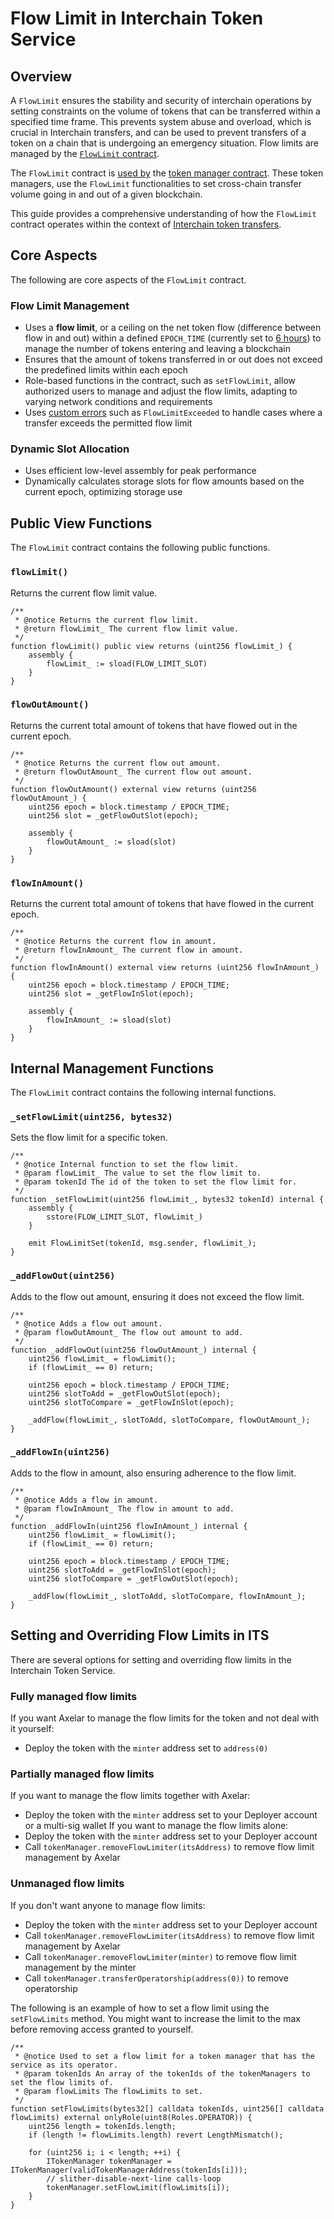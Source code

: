 # Flow Limit in Interchain Token Service

## Overview

A `FlowLimit` ensures the stability and security of interchain operations by setting constraints on the volume of tokens that can be transferred within a specified time frame. This prevents system abuse and overload, which is crucial in Interchain transfers, and can be used to prevent transfers of a token on a chain that is undergoing an emergency situation. Flow limits are managed by the [`FlowLimit` contract](https://github.com/axelarnetwork/interchain-token-service/blob/v1.0.0/contracts/utils/FlowLimit.sol).

The `FlowLimit` contract is [used by](https://github.com/axelarnetwork/interchain-token-service/blob/v1.0.0/contracts/token-manager/TokenManager.sol#L15) the [token manager contract](https://github.com/axelarnetwork/interchain-token-service/blob/v1.0.0/contracts/token-manager/TokenManager.sol#L21). These token managers, use the `FlowLimit` functionalities to set cross-chain transfer volume going in and out of a given blockchain.

This guide provides a comprehensive understanding of how the `FlowLimit` contract operates within the context of [Interchain token transfers](https://github.com/axelarnetwork/interchain-token-service/blob/v1.0.0/contracts/InterchainTokenService.sol#L455).

## Core Aspects

The following are core aspects of the `FlowLimit` contract.

### Flow Limit Management

- Uses a **flow limit**, or a ceiling on the net token flow (difference between flow in and out) within a defined `EPOCH_TIME` (currently set to [6 hours](https://github.com/axelarnetwork/interchain-token-service/blob/0a00533f19197a285d6bddc8ec0c2e908094ebfe/contracts/utils/FlowLimit.sol#L18)) to manage the number of tokens entering and leaving a blockchain
- Ensures that the amount of tokens transferred in or out does not exceed the predefined limits within each epoch
- Role-based functions in the contract, such as `setFlowLimit`, allow authorized users to manage and adjust the flow limits, adapting to varying network conditions and requirements
- Uses [custom errors](https://github.com/axelarnetwork/interchain-token-service/blob/0a00533f19197a285d6bddc8ec0c2e908094ebfe/contracts/utils/FlowLimit.sol#L104C20-L104C37) such as `FlowLimitExceeded` to handle cases where a transfer exceeds the permitted flow limit

### Dynamic Slot Allocation

- Uses efficient low-level assembly for peak performance
- Dynamically calculates storage slots for flow amounts based on the current epoch, optimizing storage use

## Public View Functions

The `FlowLimit` contract contains the following public functions.

### `flowLimit()`

Returns the current flow limit value.

```solidity
/**
 * @notice Returns the current flow limit.
 * @return flowLimit_ The current flow limit value.
 */
function flowLimit() public view returns (uint256 flowLimit_) {
    assembly {
        flowLimit_ := sload(FLOW_LIMIT_SLOT)
    }
}
```

### `flowOutAmount()`

Returns the current total amount of tokens that have flowed out in the current epoch.

```solidity
/**
 * @notice Returns the current flow out amount.
 * @return flowOutAmount_ The current flow out amount.
 */
function flowOutAmount() external view returns (uint256 flowOutAmount_) {
    uint256 epoch = block.timestamp / EPOCH_TIME;
    uint256 slot = _getFlowOutSlot(epoch);

    assembly {
        flowOutAmount_ := sload(slot)
    }
}
```

### `flowInAmount()`

Returns the current total amount of tokens that have flowed in the current epoch.

```solidity
/**
 * @notice Returns the current flow in amount.
 * @return flowInAmount_ The current flow in amount.
 */
function flowInAmount() external view returns (uint256 flowInAmount_) {
    uint256 epoch = block.timestamp / EPOCH_TIME;
    uint256 slot = _getFlowInSlot(epoch);

    assembly {
        flowInAmount_ := sload(slot)
    }
}
```

## Internal Management Functions

The `FlowLimit` contract contains the following internal functions.

### `_setFlowLimit(uint256, bytes32)`

Sets the flow limit for a specific token.

```solidity
/**
 * @notice Internal function to set the flow limit.
 * @param flowLimit_ The value to set the flow limit to.
 * @param tokenId The id of the token to set the flow limit for.
 */
function _setFlowLimit(uint256 flowLimit_, bytes32 tokenId) internal {
    assembly {
        sstore(FLOW_LIMIT_SLOT, flowLimit_)
    }

    emit FlowLimitSet(tokenId, msg.sender, flowLimit_);
}
```

### `_addFlowOut(uint256)`

Adds to the flow out amount, ensuring it does not exceed the flow limit.

```solidity
/**
 * @notice Adds a flow out amount.
 * @param flowOutAmount_ The flow out amount to add.
 */
function _addFlowOut(uint256 flowOutAmount_) internal {
    uint256 flowLimit_ = flowLimit();
    if (flowLimit_ == 0) return;

    uint256 epoch = block.timestamp / EPOCH_TIME;
    uint256 slotToAdd = _getFlowOutSlot(epoch);
    uint256 slotToCompare = _getFlowInSlot(epoch);

    _addFlow(flowLimit_, slotToAdd, slotToCompare, flowOutAmount_);
}
```

### `_addFlowIn(uint256)`

Adds to the flow in amount, also ensuring adherence to the flow limit.

```solidity
/**
 * @notice Adds a flow in amount.
 * @param flowInAmount_ The flow in amount to add.
 */
function _addFlowIn(uint256 flowInAmount_) internal {
    uint256 flowLimit_ = flowLimit();
    if (flowLimit_ == 0) return;

    uint256 epoch = block.timestamp / EPOCH_TIME;
    uint256 slotToAdd = _getFlowInSlot(epoch);
    uint256 slotToCompare = _getFlowOutSlot(epoch);

    _addFlow(flowLimit_, slotToAdd, slotToCompare, flowInAmount_);
}
```

## Setting and Overriding Flow Limits in ITS

There are several options for setting and overriding flow limits in the Interchain Token Service.

### Fully managed flow limits

If you want Axelar to manage the flow limits for the token and not deal with it yourself:

- Deploy the token with the `minter` address set to `address(0)`

### Partially managed flow limits

If you want to manage the flow limits together with Axelar:

- Deploy the token with the `minter` address set to your Deployer account or a multi-sig wallet
  If you want to manage the flow limits alone:
- Deploy the token with the `minter` address set to your Deployer account
- Call `tokenManager.removeFlowLimiter(itsAddress)` to remove flow limit management by Axelar

### Unmanaged flow limits

If you don't want anyone to manage flow limits:

- Deploy the token with the `minter` address set to your Deployer account
- Call `tokenManager.removeFlowLimiter(itsAddress)` to remove flow limit management by Axelar
- Call `tokenManager.removeFlowLimiter(minter)` to remove flow limit management by the minter
- Call `tokenManager.transferOperatorship(address(0))` to remove operatorship

The following is an example of how to set a flow limit using the `setFlowLimits` method. You might want to increase the limit to the max before removing access granted to yourself.

```solidity
/**
 * @notice Used to set a flow limit for a token manager that has the service as its operator.
 * @param tokenIds An array of the tokenIds of the tokenManagers to set the flow limits of.
 * @param flowLimits The flowLimits to set.
 */
function setFlowLimits(bytes32[] calldata tokenIds, uint256[] calldata flowLimits) external onlyRole(uint8(Roles.OPERATOR)) {
    uint256 length = tokenIds.length;
    if (length != flowLimits.length) revert LengthMismatch();

    for (uint256 i; i < length; ++i) {
        ITokenManager tokenManager = ITokenManager(validTokenManagerAddress(tokenIds[i]));
        // slither-disable-next-line calls-loop
        tokenManager.setFlowLimit(flowLimits[i]);
    }
}
```
